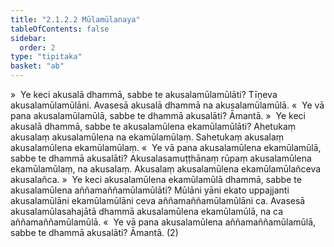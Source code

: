 ```yaml
---
title: "2.1.2.2 Mūlamūlanaya"
tableOfContents: false
sidebar:
  order: 2
type: "tipitaka"
basket: "ab"
---
```



<DynamicBreadcrumb />

<Division number="65">

<Paragraph number="146">
»  Ye keci akusalā dhammā, sabbe te akusalamūlamūlāti?
</Paragraph>

<Paragraph number="147">
Tīṇeva akusalamūlamūlāni. Avasesā akusalā dhammā na akusalamūlamūlā.
</Paragraph>

<Paragraph number="148">
«  Ye vā pana akusalamūlamūlā, sabbe te dhammā akusalāti? Āmantā.
</Paragraph>

</Division>
<Division number="66">

<Paragraph number="149">
»  Ye keci akusalā dhammā, sabbe te akusalamūlena ekamūlamūlāti?
</Paragraph>

<Paragraph number="150">
Ahetukaṃ akusalaṃ akusalamūlena na ekamūlamūlaṃ. Sahetukaṃ akusalaṃ akusalamūlena ekamūlamūlaṃ.
</Paragraph>

<Paragraph number="151">
«  Ye vā pana akusalamūlena ekamūlamūlā, sabbe te dhammā akusalāti?
</Paragraph>

<Paragraph number="152">
Akusalasamuṭṭhānaṃ rūpaṃ akusalamūlena ekamūlamūlaṃ, na akusalaṃ. Akusalaṃ akusalamūlena ekamūlamūlañceva akusalañca.
</Paragraph>

</Division>
<Division number="67">

<Paragraph number="153">
»  Ye keci akusalamūlena ekamūlamūlā dhammā, sabbe te akusalamūlena aññamaññamūlamūlāti?
</Paragraph>

<Paragraph number="154">
Mūlāni yāni ekato uppajjanti akusalamūlāni ekamūlamūlāni ceva aññamaññamūlamūlāni ca. Avasesā akusalamūlasahajātā dhammā akusalamūlena ekamūlamūlā, na ca aññamaññamūlamūlā.
</Paragraph>

<Paragraph number="155">
«  Ye vā pana akusalamūlena aññamaññamūlamūlā, sabbe te dhammā akusalāti? Āmantā. (2)
</Paragraph>
</Division>